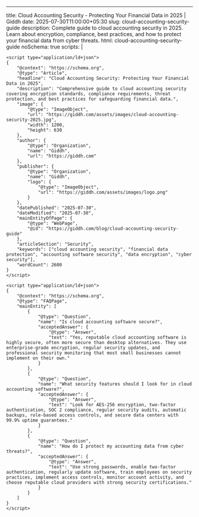 ---

title: Cloud Accounting Security - Protecting Your Financial Data in 2025 | Giddh
date: 2025-07-30T11:00:00+05:30
slug: cloud-accounting-security-guide
description: Complete guide to cloud accounting security in 2025. Learn about encryption, compliance, best practices, and how to protect your financial data from cyber threats.
html: cloud-accounting-security-guide
noSchema: true
scripts: |

    <script type="application/ld+json">
    {
        "@context": "https://schema.org",
        "@type": "Article",
        "headline": "Cloud Accounting Security: Protecting Your Financial Data in 2025",
        "description": "Comprehensive guide to cloud accounting security covering encryption standards, compliance requirements, threat protection, and best practices for safeguarding financial data.",
        "image": {
            "@type": "ImageObject",
            "url": "https://giddh.com/assets/images/cloud-accounting-security-2025.jpg",
            "width": 1200,
            "height": 630
        },
        "author": {
            "@type": "Organization",
            "name": "Giddh",
            "url": "https://giddh.com"
        },
        "publisher": {
            "@type": "Organization",
            "name": "Giddh",
            "logo": {
                "@type": "ImageObject",
                "url": "https://giddh.com/assets/images/logo.png"
            }
        },
        "datePublished": "2025-07-30",
        "dateModified": "2025-07-30",
        "mainEntityOfPage": {
            "@type": "WebPage",
            "@id": "https://giddh.com/blog/cloud-accounting-security-guide"
        },
        "articleSection": "Security",
        "keywords": ["cloud accounting security", "financial data protection", "accounting software security", "data encryption", "cyber security"],
        "wordCount": 2600
    }
    </script>

    <script type="application/ld+json">
    {
        "@context": "https://schema.org",
        "@type": "FAQPage",
        "mainEntity": [
            {
                "@type": "Question",
                "name": "Is cloud accounting software secure?",
                "acceptedAnswer": {
                    "@type": "Answer",
                    "text": "Yes, reputable cloud accounting software is highly secure, often more secure than desktop alternatives. They use enterprise-grade encryption, regular security updates, and professional security monitoring that most small businesses cannot implement on their own."
                }
            },
            {
                "@type": "Question",
                "name": "What security features should I look for in cloud accounting software?",
                "acceptedAnswer": {
                    "@type": "Answer",
                    "text": "Look for AES-256 encryption, two-factor authentication, SOC 2 compliance, regular security audits, automatic backups, role-based access controls, and secure data centers with 99.9% uptime guarantees."
                }
            },
            {
                "@type": "Question",
                "name": "How do I protect my accounting data from cyber threats?",
                "acceptedAnswer": {
                    "@type": "Answer",
                    "text": "Use strong passwords, enable two-factor authentication, regularly update software, train employees on security practices, implement access controls, monitor account activity, and choose reputable cloud providers with strong security certifications."
                }
            }
        ]
    }
    </script>
